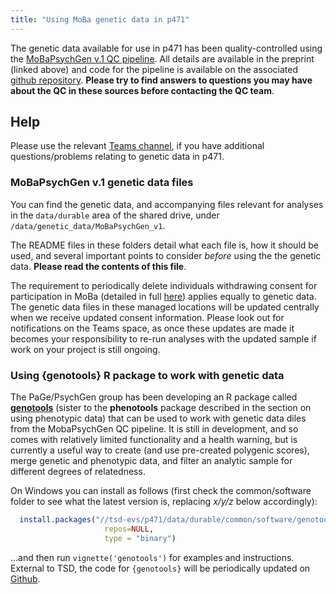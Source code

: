 ```yaml
---
title: "Using MoBa genetic data in p471"
---
```


The genetic data available for use in p471 has been quality-controlled using the [MoBaPsychGen v.1 QC pipeline](https://www.biorxiv.org/content/10.1101/2022.06.23.496289v1). All details are available in the preprint (linked above) and code for the pipeline is available on the associated [github repository](https://github.com/psychgen/MoBaPsychGen-QC-pipeline). **Please try to find answers to questions you may have about the QC in these sources before contacting the QC team**.

::: callout-important
## Help

Please use the relevant [Teams channel](https://teams.microsoft.com/l/channel/19%3A3d1b79a140214d0ca6ed0b52754f47f7%40thread.tacv2/Using%20Genetic%20data?groupId=ef823ab8-2aa6-4001-83c0-f35ae8b2bfbc&tenantId=54475f80-1baa-4ea9-9185-c0de5cc603fe), if you have additional questions/problems relating to genetic data in p471.
:::

### MoBaPsychGen v.1 genetic data files

You can find the genetic data, and accompanying files relevant for analyses in the `data/durable` area of the shared drive, under `/data/genetic_data/MoBaPsychGen_v1`.

The README files in these folders detail what each file is, how it should be used, and several important points to consider *before* using the the genetic data. **Please read the contents of this file**.

The requirement to periodically delete individuals withdrawing consent for participation in MoBa (detailed in full [here](https://osf.io/necbg/wiki/Using%20MoBa%20phenotype%20data/)) applies equally to genetic data. The genetic data files in these managed locations will be updated centrally when we receive updated consent information. Please look out for notifications on the Teams space, as once these updates are made it becomes your responsibility to re-run analyses with the updated sample if work on your project is still ongoing.

### Using {genotools} R package to work with genetic data

The PaGe/PsychGen group has been developing an R package called [**genotools**](https://github.com/psychgen/genotools) (sister to the **phenotools** package described in the section on using phenotypic data) that can be used to work with genetic data diles from the MobaPsychGen QC pipeline. It is still in development, and so comes with relatively limited functionality and a health warning, but is currently a useful way to create (and use pre-created polygenic scores), merge genetic and phenotypic data, and filter an analytic sample for different degrees of relatedness.

On Windows you can install as follows (first check the common/software folder to see what the latest version is, replacing *x/y/z* below accordingly):

``` r
  install.packages("//tsd-evs/p471/data/durable/common/software/genotools_x.y.z.zip", 
                     repos=NULL,
                     type = "binary")
```

...and then run `vignette('genotools')` for examples and instructions. External to TSD, the code for `{genotools}` will be periodically updated on [Github](https://github.com/psychgen/genotools).
